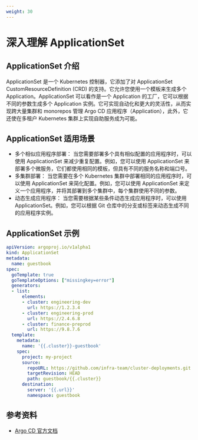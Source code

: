 ```yaml
---
weight: 30
---
```


# 深入理解 ApplicationSet

## ApplicationSet 介绍
ApplicationSet 是一个 Kubernetes 控制器，它添加了对 ApplicationSet CustomResourceDefinition (CRD) 的支持。它允许您使用一个模板来生成多个 Application。ApplicationSet 可以看作是一个 Application 的工厂，它可以根据不同的参数生成多个 Application 实例。它可实现自动化和更大的灵活性，从而实现跨大量集群和 monorepos 管理 Argo CD 应用程序（Application），此外，它还使在多租户 Kubernetes 集群上实现自助服务成为可能。

## ApplicationSet 适用场景
- 多个相似应用程序部署： 当您需要部署多个具有相似配置的应用程序时，可以使用 ApplicationSet 来减少重复配置。例如，您可以使用 ApplicationSet 来部署多个微服务，它们都使用相同的模板，但具有不同的服务名称和端口号。
- 多集群部署： 当您需要在多个 Kubernetes 集群中部署相同的应用程序时，可以使用 ApplicationSet 来简化配置。例如，您可以使用 ApplicationSet 来定义一个应用程序，并将其部署到多个集群中，每个集群使用不同的参数。
- 动态生成应用程序： 当您需要根据某些条件动态生成应用程序时，可以使用 ApplicationSet。例如，您可以根据 Git 仓库中的分支或标签来动态生成不同的应用程序实例。

## ApplicationSet 示例

```yaml
apiVersion: argoproj.io/v1alpha1
kind: ApplicationSet
metadata:
  name: guestbook
spec:
  goTemplate: true
  goTemplateOptions: ["missingkey=error"]
  generators:
  - list:
      elements:
      - cluster: engineering-dev
        url: https://1.2.3.4
      - cluster: engineering-prod
        url: https://2.4.6.8
      - cluster: finance-preprod
        url: https://9.8.7.6
  template:
    metadata:
      name: '{{.cluster}}-guestbook'
    spec:
      project: my-project
      source:
        repoURL: https://github.com/infra-team/cluster-deployments.git
        targetRevision: HEAD
        path: guestbook/{{.cluster}}
      destination:
        server: '{{.url}}'
        namespace: guestbook
``` 

## 参考资料
- [Argo CD 官方文档](https://argo-cd.readthedocs.io/en/stable/)

